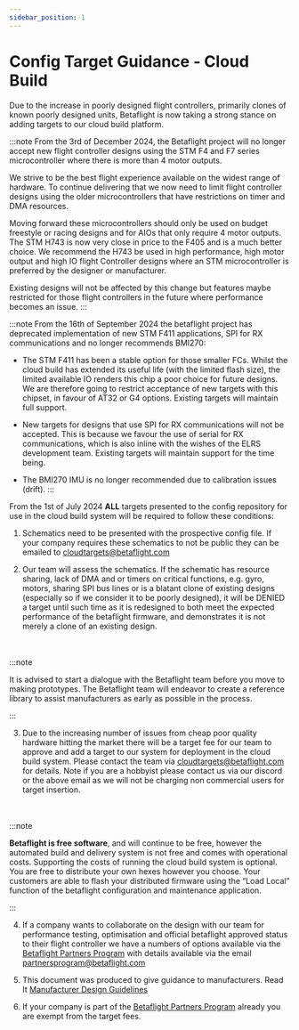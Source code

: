 ```yaml
---
sidebar_position: 1
---
```


# Config Target Guidance - Cloud Build

Due to the increase in poorly designed flight controllers, primarily clones of known poorly designed units, Betaflight is now taking a strong stance on adding targets to our cloud build platform.

:::note
From the 3rd of December 2024, the Betaflight project will no longer accept new flight controller designs using the STM F4 and F7 series microcontroller where there is more than 4 motor outputs. 

We strive to be the best flight experience available on the widest range of hardware. To continue delivering that we now need to limit flight controller designs using the older microcontrollers that have restrictions on timer and DMA resources.

Moving forward these microcontrollers should only be used on budget freestyle or racing designs and for AIOs that only require 4 motor outputs. The STM H743 is now very close in price to the F405 and is a much better choice. We recommend the H743 be used in high performance, high motor output and high IO flight Controller designs where an STM microcontroller is preferred by the designer or manufacturer.

Existing designs will not be affected by this change but features maybe restricted for those flight controllers in the future where performance becomes an issue.
:::

:::note
From the 16th of September 2024 the betaflight project has deprecated implementation of new STM F411 applications, SPI for RX communications and no longer recommends BMI270:

- The STM F411 has been a stable option for those smaller FCs. Whilst the cloud build has extended its useful life (with the limited flash size), the limited available IO renders this chip a poor choice for future designs. We are therefore going to restrict acceptance of new targets with this chipset, in favour of AT32 or G4 options. Existing targets will maintain full support.

- New targets for designs that use SPI for RX communications will not be accepted. This is because we favour the use of serial for RX communications, which is also inline with the wishes of the ELRS development team. Existing targets will maintain support for the time being.

- The BMI270 IMU is no longer recommended due to calibration issues (drift).
:::

From the 1st of July 2024 **ALL** targets presented to the config repository for use in the cloud build system will be required to follow these conditions:


1. Schematics need to be presented with the prospective config file. If your company requires these schematics to not be public they can be emailed to [cloudtargets@betaflight.com](mailto:cloudtargets@betaflight.com)


2. Our team will assess the schematics. If the schematic has resource sharing, lack of DMA and or timers on critical functions, e.g. gyro, motors, sharing SPI bus lines or is a blatant clone of existing designs (especially so if we consider it to be poorly designed), it will be DENIED a target until such time as it is redesigned to both meet the expected performance of the betaflight firmware, and demonstrates it is not merely a clone of an existing design.

<br />
<br />
:::note

It is advised to start a dialogue with the Betaflight team before you move to making prototypes. The Betaflight team will endeavor to create a reference library to assist manufacturers as early as possible in the process.

:::

3. Due to the increasing number of issues from cheap poor quality hardware hitting the market there will be a target fee for our team to approve and add a target to our system for deployment in the cloud build system. Please contact the team via cloudtargets@betaflight.com for details. Note if you are a hobbyist please contact us via our discord or the above email as we will not be charging non commercial users for target insertion.


<br />
<br />
:::note

**Betaflight is free software**, and will continue to be free, however the automated build and delivery system is not free and comes with operational costs. Supporting the costs of running the cloud build system is optional. You are free to distribute your own hexes however you choose. Your customers are able to flash your distributed firmware using the “Load Local” function of the betaflight configuration and maintenance application.

:::

4. If a company wants to collaborate on the design with our team for performance testing, optimisation  and official betaflight approved status to their flight controller we have a numbers of options available via the [Betaflight Partners Program](https://betaflight.com/docs/sponsors/partners) with details available via the email [partnersprogram@betaflight.com](mailto:partnersprogram@betaflight.com)


5. This document was produced to give guidance to manufacturers. Read It [Manufacturer Design Guidelines](https://betaflight.com/docs/development/manufacturer/manufacturer-design-guidelines)


6. If your company is part of the [Betaflight Partners Program](https://betaflight.com/docs/sponsors/partners) already you are exempt from the target fees.
